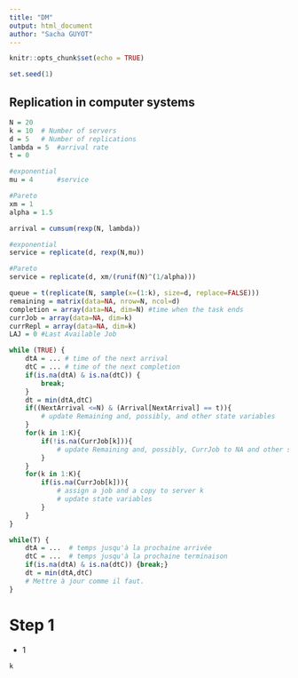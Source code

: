 ```yaml
---
title: "DM"
output: html_document
author: "Sacha GUYOT"
---
```


```r
knitr::opts_chunk$set(echo = TRUE)
```

```r
set.seed(1)
```
## Replication in computer systems

```r
N = 20
k = 10  # Number of servers
d = 5   # Number of replications
lambda = 5  #arrival rate
t = 0

#exponential
mu = 4      #service

#Pareto
xm = 1
alpha = 1.5

arrival = cumsum(rexp(N, lambda))

#exponential
service = replicate(d, rexp(N,mu))

#Pareto
service = replicate(d, xm/(runif(N)^(1/alpha)))

queue = t(replicate(N, sample(x=(1:k), size=d, replace=FALSE)))
remaining = matrix(data=NA, nrow=N, ncol=d)
completion = array(data=NA, dim=N) #time when the task ends
currJob = array(data=NA, dim=k)
currRepl = array(data=NA, dim=k)
LAJ = 0 #Last Available Job

```

```r
while (TRUE) {
    dtA = ... # time of the next arrival
    dtC = ... # time of the next completion
    if(is.na(dtA) & is.na(dtC)) {
        break;
    }
    dt = min(dtA,dtC)
    if((NextArrival <=N) & (Arrival[NextArrival] == t)){
        # update Remaining and, possibly, and other state variables
    }
    for(k in 1:K){
        if(!is.na(CurrJob[k])){
            # update Remaining and, possibly, CurrJob to NA and other state variables
        }
    }
    for(k in 1:K){
        if(is.na(CurrJob[k])){
            # assign a job and a copy to server k
            # update state variables
        }
    }
}
```


```r


while(T) {
    dtA = ...  # temps jusqu'à la prochaine arrivée
    dtC = ...  # temps jusqu'à la prochaine terminaison
    if(is.na(dtA) & is.na(dtC)) {break;}
    dt = min(dtA,dtC)
    # Mettre à jour comme il faut.
}

```

# Step 1

- 1

`k`